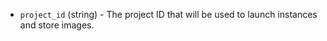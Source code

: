 <!-- Code generated from the comments of the Config struct in builder/happycloud/config.go; DO NOT EDIT MANUALLY -->

- `project_id` (string) - The project ID that will be used to launch instances and store images.

<!-- End of code generated from the comments of the Config struct in builder/happycloud/config.go; -->
